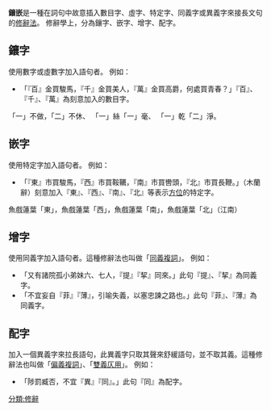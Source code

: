 {{Unreferenced|time=2017-08-10T06:05:28+00:00}}

'''鑲嵌'''是一種在詞句中故意插入數目字、虛字、特定字、同義字或異義字來接長文句的[[修辭法|修辭法]]。
修辭學上，分為鑲字、嵌字、增字、配字。

==鑲字==
使用數字或虛數字加入語句者。
例如：
*「『百』金買駿馬，『千』金買美人，『萬』金買高爵，何處買青春？」『百』、『千』、『萬』為刻意加入的數目字。
「一」不做，「二」不休、
「一」絲「一」毫、
「一」乾「二」淨。

==嵌字==
使用特定字加入語句者。
例如：
*「『東』市買駿馬，『西』市買鞍韉，『南』市買轡頭，『北』市買長鞭。」（木蘭辭）刻意加入『東』、『西』、『南』、『北』等表示[[方位|方位]]的特定字。
魚戲蓮葉「東」，魚戲蓮葉「西」，魚戲蓮葉「南」，魚戲蓮葉「北」（江南）

==增字==
使用同義字加入語句者。這種修辭法也叫做「[[同義複詞|同義複詞]]」。
例如：
*「又有諸院孤小弟妹六、七人，『提』『挈』同來。」此句『提』、『挈』為同義字。
*「不宜妄自『菲』『薄』，引喻失義，以塞忠諫之路也。」此句『菲』、『薄』為同義字。

==配字==
加入一個異義字來拉長語句，此異義字只取其聲來舒緩語句，並不取其義。這種修辭法也叫做「[[偏義複詞|偏義複詞]]」、「[[雙義仄用|雙義仄用]]」。
例如：
*「陟罰臧否，不宜『異』『同』。」此句『同』為配字。

{{修辭方法}}
[[分類:修辭|分類:修辭]]